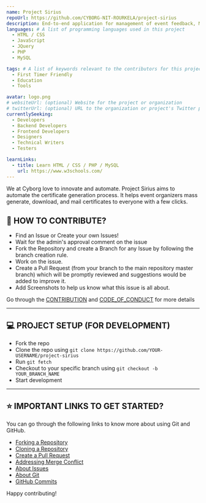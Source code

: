 ```yaml
---
name: Project Sirius
repoUrl: https://github.com/CYBORG-NIT-ROURKELA/project-sirius
description: End-to-end application for management of event feedback, Mass certificate generation, download and mailing.
languages: # A list of programming languages used in this project
  - HTML / CSS
  - JavaScript
  - JQuery
  - PHP
  - MySQL

tags: # A list of keywords relevant to the contributors for this project
  - First Timer Friendly
  - Education
  - Tools

avatar: logo.png
# websiteUrl: (optional) Website for the project or organization
# twitterUrl: (optional) URL to the organization or project's Twitter page
currentlySeeking:
  - Developers
  - Backend Developers
  - Frontend Developers
  - Designers
  - Technical Writers
  - Testers

learnLinks:
  - title: Learn HTML / CSS / PHP / MySQL
    url: https://www.w3schools.com/
---
```


<!-- Divide your content into sections using our handy shortcodes. Each section is optional -->

<Overview>

We at Cyborg love to innovate and automate. Project Sirius aims to automate the certificate generation process. It helps event organizers mass generate, download, and mail certificates to everyone with a few clicks.

</Overview>

<Contributing>

## 🤝 HOW TO CONTRIBUTE?

- Find an Issue or Create your own Issues!
- Wait for the admin's approval comment on the issue
- Fork the Repository and create a Branch for any Issue by following the branch creation rule.
- Work on the issue.
- Create a Pull Request (from your branch to the main repository master branch) which will be promptly reviewed and suggestions would be added to improve it.
- Add Screenshots to help us know what this issue is all about.

Go through the [CONTRIBUTION](https://github.com/CYBORG-NIT-ROURKELA/project-sirius/blob/master/CONTRIBUTING.md) and [CODE_OF_CONDUCT](https://github.com/CYBORG-NIT-ROURKELA/project-sirius/blob/master/CODE_OF_CONDUCT.md) for more details

---

## 💻 PROJECT SETUP (FOR DEVELOPMENT)

- Fork the repo
- Clone the repo using `git clone https://github.com/YOUR-USERNAME/project-sirius`
- Run `git fetch`
- Checkout to your specific branch using `git checkout -b YOUR_BRANCH_NAME`
- Start development

---

## ⭐ IMPORTANT LINKS TO GET STARTED?

You can go through the following links to know more about using Git and GitHub.

- [Forking a Repository](https://help.github.com/en/github/getting-started-with-github/fork-a-repo)
- [Cloning a Repository](https://docs.github.com/en/desktop/contributing-and-collaborating-using-github-desktop/adding-and-cloning-repositories)
- [Create a Pull Request](https://docs.github.com/en/github/collaborating-with-issues-and-pull-requests/creating-a-pull-request)
- [Addressing Merge Conflict](https://docs.github.com/en/github/collaborating-with-issues-and-pull-requests/addressing-merge-conflicts)
- [About Issues](https://docs.github.com/en/github/managing-your-work-on-github/managing-your-work-with-issues)
- [About Git](https://docs.github.com/en/github/using-git)
- [GitHub Commits](https://docs.github.com/en/github/committing-changes-to-your-project)

Happy contributing!

</Contributing>
